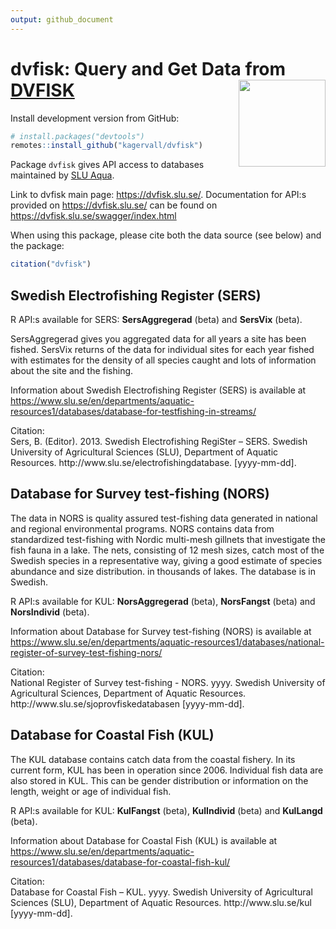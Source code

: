 ```yaml
---
output: github_document
---
```


<!-- README.md is generated from README.Rmd. Please edit that file -->


# dvfisk: Query and Get Data from [DVFISK](https://dvfisk.slu.se/) <img src="man/figures/logo.png" align="right" height="139"/>

Install development version from GitHub:
```r
# install.packages("devtools")
remotes::install_github("kagervall/dvfisk")
```

Package `dvfisk` gives API access to databases maintained by [SLU Aqua](https://www.slu.se/en/departments/aquatic-resources1/ "Link to SLU Aqua").

Link to dvfisk main page: <https://dvfisk.slu.se/>. Documentation for API:s provided on <https://dvfisk.slu.se/> can be found on <https://dvfisk.slu.se/swagger/index.html>

When using this package, please cite both the data source (see below) and the package:
```r
citation("dvfisk")
```


## Swedish Electrofishing Register (SERS)

R API:s available for SERS: **SersAggregerad** (beta) and **SersVix** (beta).

SersAggregerad gives you aggregated data for all years a site has been fished. SersVix returns of the data for
individual sites for each year fished with estimates for the density of all species caught and lots of information
about the site and the fishing.

Information about Swedish Electrofishing Register (SERS) is available at <https://www.slu.se/en/departments/aquatic-resources1/databases/database-for-testfishing-in-streams/>

Citation:  
Sers, B. (Editor). 2013. Swedish Electrofishing RegiSter – SERS. Swedish University of Agricultural Sciences (SLU), Department of Aquatic Resources. http://www.slu.se/electrofishingdatabase. [yyyy-mm-dd].

## Database for Survey test-fishing (NORS)

The data in NORS is quality assured test-fishing data generated in national and regional environmental programs.
NORS contains data from standardized test-fishing with Nordic multi-mesh gillnets
that investigate the fish fauna in a lake. The nets, consisting of 12 mesh sizes, catch most of the Swedish species
in a representative way, giving a good estimate of species abundance and size distribution. in thousands of lakes.
The database is in Swedish.

R API:s available for KUL: **NorsAggregerad** (beta), **NorsFangst** (beta) and **NorsIndivid** (beta).

Information about Database for Survey test-fishing (NORS) is available at <https://www.slu.se/en/departments/aquatic-resources1/databases/national-register-of-survey-test-fishing-nors/>

Citation:  
National Register of Survey test-fishing - NORS. yyyy. Swedish University of Agricultural Sciences, Department of Aquatic Resources.  http://www.slu.se/sjoprovfiskedatabasen [yyyy-mm-dd].

## Database for Coastal Fish (KUL)

The KUL database contains catch data from the coastal fishery. In its current form, KUL has been in operation since 2006. Individual fish data are also stored in KUL. This can be gender distribution or information on the length, weight or age of individual fish. 

R API:s available for KUL: **KulFangst** (beta), **KulIndivid** (beta) and **KulLangd** (beta). 

Information about Database for Coastal Fish (KUL) is available at <https://www.slu.se/en/departments/aquatic-resources1/databases/database-for-coastal-fish-kul/>

Citation:  
Database for Coastal Fish – KUL. yyyy. Swedish University of Agricultural Sciences (SLU), Department of Aquatic Resources. http://www.slu.se/kul [yyyy-mm-dd].
